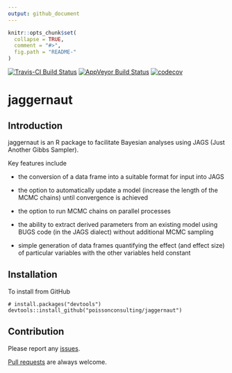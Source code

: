 ```yaml
---
output: github_document
---
```


<!-- README.md is generated from README.Rmd. Please edit that file -->

```r
knitr::opts_chunk$set(
  collapse = TRUE,
  comment = "#>",
  fig.path = "README-"
)
```

[![Travis-CI Build Status](https://travis-ci.org/poissonconsulting/jaggernaut.svg?branch=master)](https://travis-ci.org/poissonconsulting/jaggernaut)
[![AppVeyor Build Status](https://ci.appveyor.com/api/projects/status/github/poissonconsulting/jaggernaut?branch=master&svg=true)](https://ci.appveyor.com/project/poissonconsulting/jaggernaut)
[![codecov](https://codecov.io/gh/poissonconsulting/jaggernaut/branch/master/graph/badge.svg)](https://codecov.io/gh/poissonconsulting/jaggernaut)

# jaggernaut

## Introduction

jaggernaut is an R package to facilitate Bayesian analyses using JAGS 
(Just Another Gibbs Sampler).

Key features include 

* the conversion of a data frame into a suitable format for input into JAGS

* the option to automatically update a model (increase the length of the MCMC chains)
until convergence is achieved

* the option to run MCMC chains on parallel processes

* the ability to extract derived parameters from an existing model using BUGS code 
(in the JAGS dialect) without additional MCMC sampling

* simple generation of data frames quantifying the effect (and effect size) of 
particular variables with the other variables held constant

## Installation

To install from GitHub
```
# install.packages("devtools")
devtools::install_github("poissonconsulting/jaggernaut")
```

## Contribution

Please report any [issues](https://github.com/poissonconsulting/jaggernaut/issues).

[Pull requests](https://github.com/poissonconsulting/jaggernaut/pulls) are always welcome.

